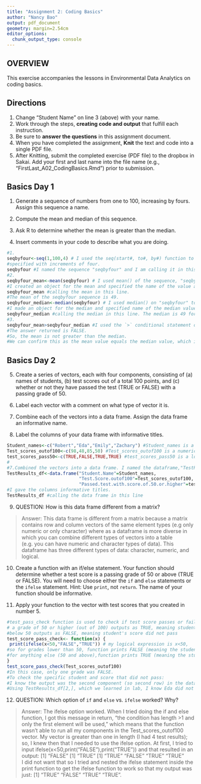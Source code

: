 ```yaml
---
title: "Assignment 2: Coding Basics"
author: "Nancy Bao"
output: pdf_document
geometry: margin=2.54cm
editor_options: 
  chunk_output_type: console
---
```


## OVERVIEW

This exercise accompanies the lessons in Environmental Data Analytics on coding basics. 

## Directions
1. Change "Student Name" on line 3 (above) with your name.
2. Work through the steps, **creating code and output** that fulfill each instruction.
3. Be sure to **answer the questions** in this assignment document.
4. When you have completed the assignment, **Knit** the text and code into a single PDF file.
5. After Knitting, submit the completed exercise (PDF file) to the dropbox in Sakai. Add your first and last name into the file name (e.g., "FirstLast_A02_CodingBasics.Rmd") prior to submission.



## Basics Day 1

1. Generate a sequence of numbers from one to 100, increasing by fours. Assign this sequence a name. 

2. Compute the mean and median of this sequence. 

3. Ask R to determine whether the mean is greater than the median. 

4. Insert comments in your code to describe what you are doing.

```r
#1. 
seqbyfour<-seq(1,100,4) # I used the seq(start#, to#, by#) function to generate a sequence from 1 and ending at 100, 
#specified with increments of four. 
seqbyfour #I named the sequence "seqbyfour" and I am calling it in this line.
#2. 
seqbyfour_mean<-mean(seqbyfour) # I used mean() of the sequence, "seqbyfour". 
#I created an object for the mean and specified the name of the value as seqbyfour_mean.
seqbyfour_mean #calling the mean in this line. 
#The mean of the seqbyfour sequence is 49. 
seqbyfour_median<-median(seqbyfour) # I used median() on "seqbyfour" to find the median. 
#I made an object for the median and specified name of the median value as seqbyfour_median. 
seqbyfour_median #calling the median in this line. The median is 49 for this sequence. 
#3. 
seqbyfour_mean>seqbyfour_median #I used the `>` conditional statement on the mean and median objects 
#The answer returned is FALSE. 
#So, the mean is not greater than the median. 
#We can confirm this as the mean value equals the median value, which is 49. 
```

## Basics Day 2

5. Create a series of vectors, each with four components, consisting of (a) names of students, (b) test scores out of a total 100 points, and (c) whether or not they have passed the test (TRUE or FALSE) with a passing grade of 50.

6. Label each vector with a comment on what type of vector it is.

7. Combine each of the vectors into a data frame. Assign the data frame an informative name.

8. Label the columns of your data frame with informative titles.

```r
Student_names<-c("Robert","Eda","Emily","Zachary") #Student_names is a character vector
Test_scores_outof100<-c(98,48,85,50) #Test_scores_outof100 is a numeric vector
test_scores_pass50<-c(TRUE,FALSE,TRUE,TRUE) #test_scores_pass50 is a logical vector
#
#7.Combined the vectors into a data frame. I named the dataframe,"TestResults_df".
TestResults_df<-data.frame("Student.Name"=Student_names,
                           "Test.Score.outof100"=Test_scores_outof100,
                           "Passed.test.with.score.of.50.or.higher"=test_scores_pass50) 
#I gave the columns informative titles. 
TestResults_df #calling the data frame in this line
```

9. QUESTION: How is this data frame different from a matrix?

> Answer: This data frame is different from a matrix because a matrix contains row and column vectors of the same element types (e.g only numeric or only character) where as a dataframe is more diverse in which you can combine different types of vectors into a table (e.g. you can have numeric and character types of data). This dataframe has three different types of data: character, numeric, and logical. 

10. Create a function with an if/else statement. Your function should determine whether a test score is a passing grade of 50 or above (TRUE or FALSE). You will need to choose either the `if` and `else` statements or the `ifelse` statement. Hint: Use `print`, not `return`. The name of your function should be informative.

11. Apply your function to the vector with test scores that you created in number 5. 

```r
#test_pass_check function is used to check if test score passes or fails
# a grade of 50 or higher (out of 100) outputs as TRUE, meaning student's score passed
#below 50 outputs as FALSE, meaning student's score did not pass
test_score_pass_check<- function(x) {
 print(ifelse(x<50,"FALSE","TRUE")) # my logical expression is x<50, 
#so for grades lower than 50, function prints FALSE (meaning the student failed the test)
#for anything else (50 and above),function prints TRUE (meaning the student passed the test).
}
test_score_pass_check(Test_scores_outof100) 
#In this case, only one grade was FALSE. 
#To check the specific student and score that did not pass:
#I know the output was the second component (so second row) in the data frame
#Using TestResults_df[2,], which we learned in lab, I know Eda did not pass with score of 48. 
```

12. QUESTION: Which option of `if` and `else` vs. `ifelse` worked? Why?

> Answer: The ifelse option worked. When I tried doing the if and else function, I got this message in return, "the condition has length >1 and only the first element will be used," which means that the function wasn't able to run all my components in the Test_scores_outof100 vector. My vector is greater than one in length (I had 4 test results); so, I knew then that I needed to use the ifelse option. At first, I tried to input ifelse(x<50,print("FALSE"),print("TRUE")) and that resulted in an output: 
[1] "FALSE"
[1] "TRUE"
[1] "TRUE"  "FALSE" "TRUE"  "TRUE"  
I did not want that so I tried and nested the ifelse statement inside the print function to get the ifelse function to work so that my output was just: [1] "TRUE"  "FALSE" "TRUE"  "TRUE". 
